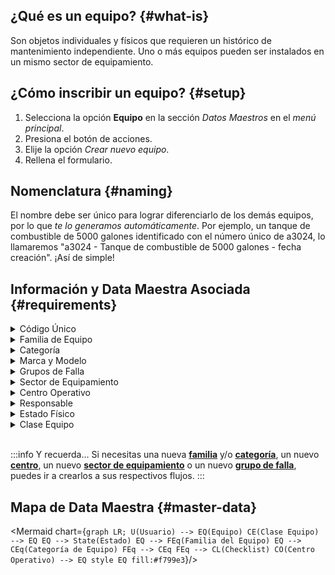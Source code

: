 

## ¿Qué es un equipo? {#what-is}
Son objetos individuales y físicos que requieren un histórico de mantenimiento independiente. Uno o más equipos pueden ser instalados en un mismo sector de equipamiento.

## ¿Cómo inscribir un equipo? {#setup}
1. Selecciona la opción **Equipo** en la sección _Datos Maestros_ en el _menú principal_.
2. Presiona el botón de acciones.
3. Elije la opción _Crear nuevo equipo_.
4. Rellena el formulario.

## Nomenclatura {#naming}
El nombre debe ser único para lograr diferenciarlo de los demás equipos, por lo que _te lo generamos automáticamente_. Por ejemplo, un tanque de combustible de 5000 galones identificado con el número único de a3024, lo llamaremos                                                  "a3024 - Tanque de combustible de 5000 galones - fecha creación". ¡Así de simple!

## Información y Data Maestra Asociada {#requirements}

<details>
<summary>Código Único</summary>
<div>

En primer lugar necesitamos identificarlo por su código único. Para ello ingresa el código y aprieta el botón "play", así podemos corroborar si el código introducido ya ha sido utilizado por otro equipo.

</div>
</details>

<details>
<summary>Familia de Equipo</summary>
<div>

Luego debes ingresar a qué _familia_ pertenece este equipo, por ejemplo, en este caso corresponde a la _familia_ "tanques de combustible".

<Family/>

</div>
</details>

<details>
<summary>Categoría</summary>
<div>

Luego de eligir la _familia de equipo_, se debe indicar la _categoría_. En el ejemplo anterior, el equipo perteneciente a la _familia_ "tanques de combustible", podría estar dentro de la _categoría_ de "tanques de combustible de 5000 galones".

<Category/>

</div>
</details>

<details>
<summary>Marca y Modelo</summary>
<div>

De manera opcional, puedes registrar la marca y el modelo del nuevo equipo.

</div>
</details>

<details>
<summary>Grupos de Falla</summary>
<div>

Escoge el o los _grupos de falla_ asociados al equipo.

<Failure/>

</div>
</details>

<details>
<summary>Sector de Equipamiento</summary>
<div>

Si este equipo necesita mantenimiento, tendrás que registrar también datos como el _sector de equipamiento_, que corresponde al lugar en donde se realiza mantenimiento, y también debemos asociar los grupos de falla que puede tener este equipo.

<Sector/>

</div>
</details>

<details>
<summary>Centro Operativo</summary>
<div>

Para información logística, tendrás que registrar el centro operativo en donde se encontrará este equipo.

<CenterOp/>

</div>
</details>

<details>
<summary>Responsable</summary>
<div>

De manera opcional puedes registrar a su responsable, es decir a un _usuario_ previamente creado en la plataforma.

<User/>

</div>
</details>

<details>
<summary>Estado Físico</summary>
<div>

Junto con la información física del _equipo_ podrás especificar el _estado_ en el que se encuentra el equipo.

<Condition/>

</div>
</details>

<details>
<summary>Clase Equipo</summary>
<div>

Junto con especificar información contable (como el costo, fecha de capitalización, depreciaciones, saldo y vida útil) se debe indicar la _clase del equipo_. Si la _clase_ no existe se puede crear desde el mismo formulario para crear un _Equipo_.

<Class/>

</div>
</details>


<br/>


:::info Y recuerda…
Si necesitas una nueva [**familia**](/docs/products/corrective_maintenance/master_data/equipment_family) y/o [**categoría**](/docs/products/corrective_maintenance/master_data/equipment_category), un nuevo [**centro**](/docs/products/corrective_maintenance/master_data/center), un nuevo [**sector de equipamiento**](/docs/products/corrective_maintenance/master_data/equipment_sector) o un nuevo [**grupo de falla**](/docs/products/corrective_maintenance/master_data/failure_catalog), puedes ir a crearlos a sus respectivos flujos.
:::


## Mapa de Data Maestra {#master-data}

<div className="text-center">

<Mermaid chart={`
    graph LR;
        U(Usuario) --> EQ(Equipo)
        CE(Clase Equipo) --> EQ
        EQ --> State(Estado)
        EQ --> FEq(Familia del Equipo)
        EQ --> CEq(Categoría de Equipo)
        FEq --> CEq
        FEq --> CL(Checklist)
        CO(Centro Operativo) --> EQ
        style EQ fill:#f799e3
`}/>

</div>

